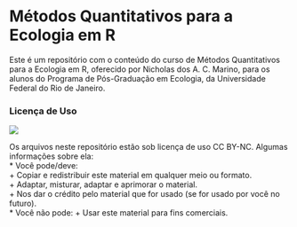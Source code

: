 # Métodos Quantitativos para a Ecologia em R

Este é um repositório com o conteúdo do curso de Métodos Quantitativos para a Ecologia em R, oferecido por Nicholas dos A. C. Marino, para os alunos do Programa de Pós-Graduação em Ecologia, da Universidade Federal do Rio de Janeiro.  

### Licença de Uso  

![](https://licensebuttons.net/l/by-nc/3.0/88x31.png)

Os arquivos neste repositório estão sob licença de uso CC BY-NC. Algumas informações sobre ela:  
* Você pode/deve:  
    + Copiar e redistribuir este material em qualquer meio ou formato.  
    + Adaptar, misturar, adaptar e aprimorar o material.  
    + Nos dar o crédito pelo material que for usado (se for usado por você no futuro).  
* Você não pode:
    + Usar este material para fins comerciais.  
